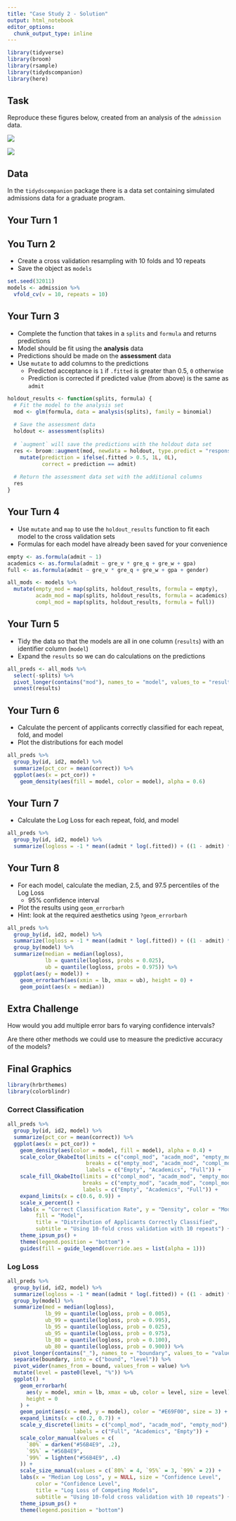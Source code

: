 ```yaml
---
title: "Case Study 2 - Solution"
output: html_notebook
editor_options: 
  chunk_output_type: inline
---
```


<!-- This file by Jake Thompson is licensed under a Creative Commons Attribution 4.0 International License, adapted from the orignal work at https://github.com/rstudio/master-the-tidyverse by RStudio. -->

```r
library(tidyverse)
library(broom)
library(rsample)
library(tidydscompanion)
library(here)
```


##  Task

Reproduce these figures below, created from an analysis of the `admission` data.

![](`r here("resources", "density.png")`)

![](`r here("resources", "confint.png")`)


## Data

In the `tidydscompanion` package there is a data set containing simulated admissions data for a graduate program.


## Your Turn 1


## You Turn 2

* Create a cross validation resampling with 10 folds and 10 repeats
* Save the object as `models`

```r
set.seed(32011)
models <- admission %>%
  vfold_cv(v = 10, repeats = 10)
```


## Your Turn 3

* Complete the function that takes in a `splits` and `formula` and returns predictions
* Model should be fit using the **analysis** data
* Predictions should be made on the **assessment** data
* Use `mutate` to add columns to the predictions
    * Predicted acceptance is `1` if `.fitted` is greater than 0.5, `0` otherwise
    * Prediction is corrected if predicted value (from above) is the same as `admit`

```r
holdout_results <- function(splits, formula) {
  # Fit the model to the analysis set
  mod <- glm(formula, data = analysis(splits), family = binomial)
  
  # Save the assessment data
  holdout <- assessment(splits)
  
  # `augment` will save the predictions with the holdout data set
  res <- broom::augment(mod, newdata = holdout, type.predict = "response") %>%
    mutate(prediction = ifelse(.fitted > 0.5, 1L, 0L),
           correct = prediction == admit)
  
  # Return the assessment data set with the additional columns
  res
}
```


## Your Turn 4

* Use `mutate` and `map` to use the `holdout_results` function to fit each model to the cross validation sets
* Formulas for each model have already been saved for your convenience

```r
empty <- as.formula(admit ~ 1)
academics <- as.formula(admit ~ gre_v * gre_q + gre_w + gpa)
full <- as.formula(admit ~ gre_v * gre_q + gre_w + gpa + gender)

all_mods <- models %>%
  mutate(empty_mod = map(splits, holdout_results, formula = empty),
         acadm_mod = map(splits, holdout_results, formula = academics),
         compl_mod = map(splits, holdout_results, formula = full))
```


## Your Turn 5

* Tidy the data so that the models are all in one column (`results`) with an identifier column (`model`)
* Expand the `results` so we can do calculations on the predictions

```r
all_preds <- all_mods %>%
  select(-splits) %>%
  pivot_longer(contains("mod"), names_to = "model", values_to = "results") %>%
  unnest(results)
```


## Your Turn 6

* Calculate the percent of applicants correctly classified for each repeat, fold, and model
* Plot the distributions for each model

```r
all_preds %>%
  group_by(id, id2, model) %>%
  summarize(pct_cor = mean(correct)) %>%
  ggplot(aes(x = pct_cor)) +
    geom_density(aes(fill = model, color = model), alpha = 0.6)
```


## Your Turn 7

* Calculate the Log Loss for each repeat, fold, and model

```r
all_preds %>%
  group_by(id, id2, model) %>%
  summarize(logloss = -1 * mean((admit * log(.fitted)) + ((1 - admit) * log(1 - .fitted))))
```


## Your Turn 8

* For each model, calculate the median, 2.5, and 97.5 percentiles of the Log Loss
    * 95% confidence interval
* Plot the results using `geom_errorbarh`
* Hint: look at the required aesthetics using `?geom_errorbarh`

```r
all_preds %>%
  group_by(id, id2, model) %>%
  summarize(logloss = -1 * mean((admit * log(.fitted)) + ((1 - admit) * log(1 - .fitted)))) %>%
  group_by(model) %>%
  summarize(median = median(logloss),
            lb = quantile(logloss, probs = 0.025),
            ub = quantile(logloss, probs = 0.975)) %>%
  ggplot(aes(y = model)) +
    geom_errorbarh(aes(xmin = lb, xmax = ub), height = 0) +
    geom_point(aes(x = median))
```


## Extra Challenge

How would you add multiple error bars fo varying confidence intervals?

Are there other methods we could use to measure the predictive accuracy of the models?


## Final Graphics

```r
library(hrbrthemes)
library(colorblindr)
```

### Correct Classification

```r
all_preds %>%
  group_by(id, id2, model) %>%
  summarize(pct_cor = mean(correct)) %>%
  ggplot(aes(x = pct_cor)) +
    geom_density(aes(color = model, fill = model), alpha = 0.4) +
    scale_color_OkabeIto(limits = c("compl_mod", "acadm_mod", "empty_mod"),
                         breaks = c("empty_mod", "acadm_mod", "compl_mod"),
                         labels = c("Empty", "Academics", "Full")) +
    scale_fill_OkabeIto(limits = c("compl_mod", "acadm_mod", "empty_mod"),
                        breaks = c("empty_mod", "acadm_mod", "compl_mod"),
                        labels = c("Empty", "Academics", "Full")) +
    expand_limits(x = c(0.6, 0.9)) +
    scale_x_percent() +
    labs(x = "Correct Classification Rate", y = "Density", color = "Model",
         fill = "Model",
         title = "Distribution of Applicants Correctly Classified",
         subtitle = "Using 10-fold cross validation with 10 repeats") +
    theme_ipsum_ps() +
    theme(legend.position = "bottom") +
    guides(fill = guide_legend(override.aes = list(alpha = 1)))
```

### Log Loss

```r
all_preds %>%
  group_by(id, id2, model) %>%
  summarize(logloss = -1 * mean((admit * log(.fitted)) + ((1 - admit) * log(1 - .fitted)))) %>%
  group_by(model) %>%
  summarize(med = median(logloss),
            lb_99 = quantile(logloss, prob = 0.005),
            ub_99 = quantile(logloss, prob = 0.995),
            lb_95 = quantile(logloss, prob = 0.025),
            ub_95 = quantile(logloss, prob = 0.975),
            lb_80 = quantile(logloss, prob = 0.100),
            ub_80 = quantile(logloss, prob = 0.900)) %>%
  pivot_longer(contains("_"), names_to = "boundary", values_to = "value") %>%
  separate(boundary, into = c("bound", "level")) %>%
  pivot_wider(names_from = bound, values_from = value) %>%
  mutate(level = paste0(level, "%")) %>%
  ggplot() +
    geom_errorbarh(
      aes(y = model, xmin = lb, xmax = ub, color = level, size = level),
      height = 0
    ) +
    geom_point(aes(x = med, y = model), color = "#E69F00", size = 3) +
    expand_limits(x = c(0.2, 0.7)) +
    scale_y_discrete(limits = c("compl_mod", "acadm_mod", "empty_mod"),
                     labels = c("Full", "Academics", "Empty")) +
    scale_color_manual(values = c(
      `80%` = darken("#56B4E9", .2),
      `95%` = "#56B4E9",
      `99%` = lighten("#56B4E9", .4)
    )) +
    scale_size_manual(values = c(`80%` = 4, `95%` = 3, `99%` = 2)) +
    labs(x = "Median Log Loss", y = NULL, size = "Confidence Level",
         color = "Confidence Level",
         title = "Log Loss of Competing Models",
         subtitle = "Using 10-fold cross validation with 10 repeats") +
    theme_ipsum_ps() +
    theme(legend.position = "bottom")
```
